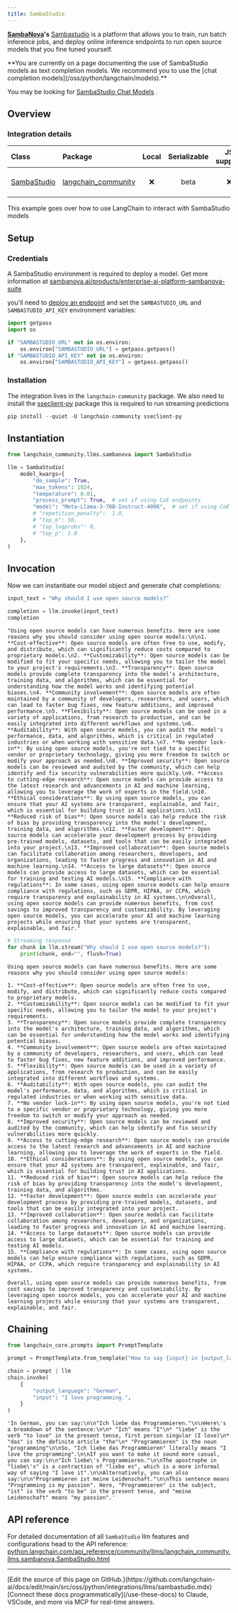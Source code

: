 ```yaml
---
title: SambaStudio
---
```


**[SambaNova](https://sambanova.ai/)'s** [Sambastudio](https://sambanova.ai/technology/full-stack-ai-platform) is a platform that allows you to train, run batch inference jobs, and deploy online inference endpoints to run open source models that you fine tuned yourself.

<Warning>
**You are currently on a page documenting the use of SambaStudio models as text completion models. We recommend you to use the [chat completion models](/oss/python/langchain/models).**

You may be looking for [SambaStudio Chat Models](/oss/python/integrations/chat/sambastudio/) .
</Warning>

## Overview

### Integration details

| Class | Package | Local | Serializable | JS support | Downloads | Version |
| :--- | :--- | :---: | :---: |  :---: | :---: | :---: |
| [SambaStudio](https://python.langchain.com/api_reference/community/llms/langchain_community.llms.sambanova.SambaStudio.html) | [langchain_community](https://python.langchain.com/api_reference/community/index.html) | ❌ | beta | ❌ | ![PyPI - Downloads](https://img.shields.io/pypi/dm/langchain_community?style=flat-square&label=%20) | ![PyPI - Version](https://img.shields.io/pypi/v/langchain_community?style=flat-square&label=%20) |

This example goes over how to use LangChain to interact with SambaStudio models

## Setup

### Credentials

A SambaStudio environment is required to deploy a model. Get more information at [sambanova.ai/products/enterprise-ai-platform-sambanova-suite](https://sambanova.ai/products/enterprise-ai-platform-sambanova-suite)

you'll need to [deploy an endpoint](https://docs.sambanova.ai/sambastudio/latest/endpoints.html) and set the `SAMBASTUDIO_URL` and `SAMBASTUDIO_API_KEY` environment variables:

```python
import getpass
import os

if "SAMBASTUDIO_URL" not in os.environ:
    os.environ["SAMBASTUDIO_URL"] = getpass.getpass()
if "SAMBASTUDIO_API_KEY" not in os.environ:
    os.environ["SAMBASTUDIO_API_KEY"] = getpass.getpass()
```

### Installation

The integration lives in the `langchain-community` package. We also need  to install the [sseclient-py](https://pypi.org/project/sseclient-py/) package this is required to run streaming predictions

```python
pip install --quiet -U langchain-community sseclient-py
```

## Instantiation

```python
from langchain_community.llms.sambanova import SambaStudio

llm = SambaStudio(
    model_kwargs={
        "do_sample": True,
        "max_tokens": 1024,
        "temperature": 0.01,
        "process_prompt": True,  # set if using CoE endpoints
        "model": "Meta-Llama-3-70B-Instruct-4096",  # set if using CoE endpoints
        # "repetition_penalty":  1.0,
        # "top_k": 50,
        # "top_logprobs": 0,
        # "top_p": 1.0
    },
)
```

## Invocation

Now we can instantiate our model object and generate chat completions:

```python
input_text = "Why should I use open source models?"

completion = llm.invoke(input_text)
completion
```

```output
"Using open source models can have numerous benefits. Here are some reasons why you should consider using open source models:\n\n1. **Cost-effective**: Open source models are often free to use, modify, and distribute, which can significantly reduce costs compared to proprietary models.\n2. **Customizability**: Open source models can be modified to fit your specific needs, allowing you to tailor the model to your project's requirements.\n3. **Transparency**: Open source models provide complete transparency into the model's architecture, training data, and algorithms, which can be essential for understanding how the model works and identifying potential biases.\n4. **Community involvement**: Open source models are often maintained by a community of developers, researchers, and users, which can lead to faster bug fixes, new feature additions, and improved performance.\n5. **Flexibility**: Open source models can be used in a variety of applications, from research to production, and can be easily integrated into different workflows and systems.\n6. **Auditability**: With open source models, you can audit the model's performance, data, and algorithms, which is critical in regulated industries or when working with sensitive data.\n7. **No vendor lock-in**: By using open source models, you're not tied to a specific vendor or proprietary technology, giving you more freedom to switch or modify your approach as needed.\n8. **Improved security**: Open source models can be reviewed and audited by the community, which can help identify and fix security vulnerabilities more quickly.\n9. **Access to cutting-edge research**: Open source models can provide access to the latest research and advancements in AI and machine learning, allowing you to leverage the work of experts in the field.\n10. **Ethical considerations**: By using open source models, you can ensure that your AI systems are transparent, explainable, and fair, which is essential for building trust in AI applications.\n11. **Reduced risk of bias**: Open source models can help reduce the risk of bias by providing transparency into the model's development, training data, and algorithms.\n12. **Faster development**: Open source models can accelerate your development process by providing pre-trained models, datasets, and tools that can be easily integrated into your project.\n13. **Improved collaboration**: Open source models can facilitate collaboration among researchers, developers, and organizations, leading to faster progress and innovation in AI and machine learning.\n14. **Access to large datasets**: Open source models can provide access to large datasets, which can be essential for training and testing AI models.\n15. **Compliance with regulations**: In some cases, using open source models can help ensure compliance with regulations, such as GDPR, HIPAA, or CCPA, which require transparency and explainability in AI systems.\n\nOverall, using open source models can provide numerous benefits, from cost savings to improved transparency and customizability. By leveraging open source models, you can accelerate your AI and machine learning projects while ensuring that your systems are transparent, explainable, and fair."
```

```python
# Streaming response
for chunk in llm.stream("Why should I use open source models?"):
    print(chunk, end="", flush=True)
```

```output
Using open source models can have numerous benefits. Here are some reasons why you should consider using open source models:

1. **Cost-effective**: Open source models are often free to use, modify, and distribute, which can significantly reduce costs compared to proprietary models.
2. **Customizability**: Open source models can be modified to fit your specific needs, allowing you to tailor the model to your project's requirements.
3. **Transparency**: Open source models provide complete transparency into the model's architecture, training data, and algorithms, which can be essential for understanding how the model works and identifying potential biases.
4. **Community involvement**: Open source models are often maintained by a community of developers, researchers, and users, which can lead to faster bug fixes, new feature additions, and improved performance.
5. **Flexibility**: Open source models can be used in a variety of applications, from research to production, and can be easily integrated into different workflows and systems.
6. **Auditability**: With open source models, you can audit the model's performance, data, and algorithms, which is critical in regulated industries or when working with sensitive data.
7. **No vendor lock-in**: By using open source models, you're not tied to a specific vendor or proprietary technology, giving you more freedom to switch or modify your approach as needed.
8. **Improved security**: Open source models can be reviewed and audited by the community, which can help identify and fix security vulnerabilities more quickly.
9. **Access to cutting-edge research**: Open source models can provide access to the latest research and advancements in AI and machine learning, allowing you to leverage the work of experts in the field.
10. **Ethical considerations**: By using open source models, you can ensure that your AI systems are transparent, explainable, and fair, which is essential for building trust in AI applications.
11. **Reduced risk of bias**: Open source models can help reduce the risk of bias by providing transparency into the model's development, training data, and algorithms.
12. **Faster development**: Open source models can accelerate your development process by providing pre-trained models, datasets, and tools that can be easily integrated into your project.
13. **Improved collaboration**: Open source models can facilitate collaboration among researchers, developers, and organizations, leading to faster progress and innovation in AI and machine learning.
14. **Access to large datasets**: Open source models can provide access to large datasets, which can be essential for training and testing AI models.
15. **Compliance with regulations**: In some cases, using open source models can help ensure compliance with regulations, such as GDPR, HIPAA, or CCPA, which require transparency and explainability in AI systems.

Overall, using open source models can provide numerous benefits, from cost savings to improved transparency and customizability. By leveraging open source models, you can accelerate your AI and machine learning projects while ensuring that your systems are transparent, explainable, and fair.
```

## Chaining

```python
from langchain_core.prompts import PromptTemplate

prompt = PromptTemplate.from_template("How to say {input} in {output_language}:\n")

chain = prompt | llm
chain.invoke(
    {
        "output_language": "German",
        "input": "I love programming.",
    }
)
```

```output
'In German, you can say:\n\n"Ich liebe das Programmieren."\n\nHere\'s a breakdown of the sentence:\n\n* "Ich" means "I"\n* "liebe" is the verb "to love" in the present tense, first person singular (I love)\n* "das" is the definite article "the"\n* "Programmieren" is the noun "programming"\n\nSo, "Ich liebe das Programmieren" literally means "I love the programming".\n\nIf you want to make it sound more casual, you can say:\n\n"Ich liebe\'s Programmieren."\n\nThe apostrophe in "liebe\'s" is a contraction of "liebe es", which is a more informal way of saying "I love it".\n\nAlternatively, you can also say:\n\n"Programmieren ist meine Leidenschaft."\n\nThis sentence means "Programming is my passion". Here, "Programmieren" is the subject, "ist" is the verb "to be" in the present tense, and "meine Leidenschaft" means "my passion".'
```

## API reference

For detailed documentation of all `SambaStudio` llm features and configurations head to the API reference: [python.langchain.com/api_reference/community/llms/langchain_community.llms.sambanova.SambaStudio.html](https://python.langchain.com/api_reference/community/llms/langchain_community.llms.sambanova.SambaStudio.html)

---

<Callout icon="pen-to-square" iconType="regular">
    [Edit the source of this page on GitHub.](https://github.com/langchain-ai/docs/edit/main/src/oss/python/integrations/llms/sambastudio.mdx)
</Callout>
<Tip icon="terminal" iconType="regular">
    [Connect these docs programmatically](/use-these-docs) to Claude, VSCode, and more via MCP for    real-time answers.
</Tip>
